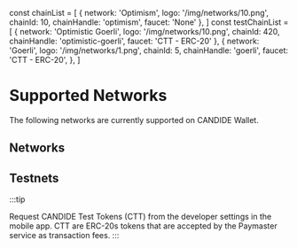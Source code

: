 
const chainList = [
  {
    network: 'Optimism',
    logo: '/img/networks/10.png',
    chainId: 10,
    chainHandle: 'optimism',
    faucet: 'None'
  },
]
const testChainList = [
  {
    network: 'Optimistic Goerli',
    logo: '/img/networks/10.png',
    chainId: 420,
    chainHandle: 'optimistic-goerli',
    faucet: 'CTT - ERC-20'
  },
  {
    network: 'Goerli',
    logo: '/img/networks/1.png',
    chainId: 5,
    chainHandle: 'goerli',
    faucet: 'CTT - ERC-20',
  },
]

# Supported Networks

The following networks are currently supported on CANDIDE Wallet.

## Networks

<ChainTable items={chainList} />

## Testnets

<ChainTable items={testChainList} />


:::tip

Request CANDIDE Test Tokens (CTT) from the developer settings in the mobile app. CTT are ERC-20s tokens that are accepted by the Paymaster service as transaction fees.
::: 